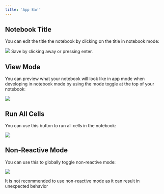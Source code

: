 ```yaml
---
title: 'App Bar'
---
```


## Notebook Title 
You can edit the title the notebook by clicking on the title in notebook mode:
<Frame>
  <img src="/images/notebook_title.png" />
</Frame>
Save by clicking away or pressing enter.

## View Mode

You can preview what your notebook will look like in app mode when developing in notebook mode by using the mode toggle at the top of your notebook:
<Frame>
  <img src="/images/mode_toggle.png" />
</Frame>

## Run All Cells

You can use this button to run all cells in the notebook:
<Frame>
  <img src="/images/run_all_cells.png" />
</Frame>
    
## Non-Reactive Mode    

You can use this to globally toggle non-reactive mode:
<Frame>
  <img src="/images/reactive_mode.png" />
</Frame>

<Warning>It is not recommended to use non-reactive mode as it can result in unexpected behavior</Warning>




